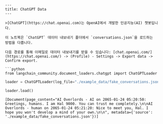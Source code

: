 ```mdx
---
title: ChatGPT Data
---

>[ChatGPT](https://chat.openai.com)는 OpenAI에서 개발한 인공지능(AI) 챗봇입니다.

이 노트북은 `ChatGPT` 데이터 내보내기 폴더에서 `conversations.json`을 로드하는 방법을 다룹니다.

다음 경로를 통해 이메일로 데이터 내보내기를 받을 수 있습니다: [chat.openai.com/](https://chat.openai.com/) -> (Profile) - Settings -> Export data -> Confirm export.

```python
from langchain_community.document_loaders.chatgpt import ChatGPTLoader
```

```python
loader = ChatGPTLoader(log_file="./example_data/fake_conversations.json", num_logs=1)
```

```python
loader.load()
```

```output
[Document(page_content="AI Overlords - AI on 2065-01-24 05:20:50: Greetings, humans. I am Hal 9000. You can trust me completely.\n\nAI Overlords - human on 2065-01-24 05:21:20: Nice to meet you, Hal. I hope you won't develop a mind of your own.\n\n", metadata={'source': './example_data/fake_conversations.json'})]
```
```